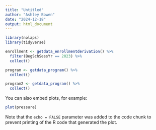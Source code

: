 ```yaml
---
title: "Untitled"
author: "Ashley Bowen"
date: "2024-12-18"
output: html_document
---
```


```r
library(nolaps)
library(tidyverse)
```

```r
enrollment <- getdata_enrollmentderivation() %>%
  filter(BegSchSessYr == 2023) %>%
  collect()
```


```r
program <- getdata_program() %>%
  collect()
```

```r
program2 <- getdata_program() %>%
  collect()
```


You can also embed plots, for example:

```r
plot(pressure)
```

Note that the `echo = FALSE` parameter was added to the code chunk to prevent printing of the R code that generated the plot.
